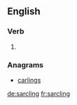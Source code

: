 ==English==

===Verb===
{{head|en|present participle}}

# {{present participle of|sarcle|lang=en|nocat=1}}

===Anagrams===
* [[carlings#English|carlings]]

[[de:sarcling]]
[[fr:sarcling]]